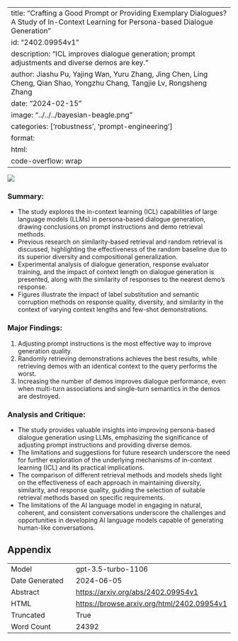 
---
title: "Crafting a Good Prompt or Providing Exemplary Dialogues? A Study of In-Context Learning for Persona-based Dialogue Generation"
id: "2402.09954v1"
description: "ICL improves dialogue generation; prompt adjustments and diverse demos are key."
author: Jiashu Pu, Yajing Wan, Yuru Zhang, Jing Chen, Ling Cheng, Qian Shao, Yongzhu Chang, Tangjie Lv, Rongsheng Zhang
date: "2024-02-15"
image: "../../../bayesian-beagle.png"
categories: ['robustness', 'prompt-engineering']
format:
  html:
    code-overflow: wrap
---

![](../../../bayesian-beagle.png)

### Summary:

- The study explores the in-context learning (ICL) capabilities of large language models (LLMs) in persona-based dialogue generation, drawing conclusions on prompt instructions and demo retrieval methods.
- Previous research on similarity-based retrieval and random retrieval is discussed, highlighting the effectiveness of the random baseline due to its superior diversity and compositional generalization.
- Experimental analysis of dialogue generation, response evaluator training, and the impact of context length on dialogue generation is presented, along with the similarity of responses to the nearest demo's response.
- Figures illustrate the impact of label substitution and semantic corruption methods on response quality, diversity, and similarity in the context of varying context lengths and few-shot demonstrations.

### Major Findings:

1. Adjusting prompt instructions is the most effective way to improve generation quality.
2. Randomly retrieving demonstrations achieves the best results, while retrieving demos with an identical context to the query performs the worst.
3. Increasing the number of demos improves dialogue performance, even when multi-turn associations and single-turn semantics in the demos are destroyed.

### Analysis and Critique:

- The study provides valuable insights into improving persona-based dialogue generation using LLMs, emphasizing the significance of adjusting prompt instructions and providing diverse demos.
- The limitations and suggestions for future research underscore the need for further exploration of the underlying mechanisms of in-context learning (ICL) and its practical implications.
- The comparison of different retrieval methods and models sheds light on the effectiveness of each approach in maintaining diversity, similarity, and response quality, guiding the selection of suitable retrieval methods based on specific requirements.
- The limitations of the AI language model in engaging in natural, coherent, and consistent conversations underscore the challenges and opportunities in developing AI language models capable of generating human-like conversations.

## Appendix

|          |          |
|----------|----------|
| Model     | gpt-3.5-turbo-1106       |
| Date Generated     | 2024-06-05       |
| Abstract | [https://arxiv.org/abs/2402.09954v1](https://arxiv.org/abs/2402.09954v1)        |
| HTML     | [https://browse.arxiv.org/html/2402.09954v1](https://browse.arxiv.org/html/2402.09954v1)       |
| Truncated       | True       |
| Word Count       | 24392       |